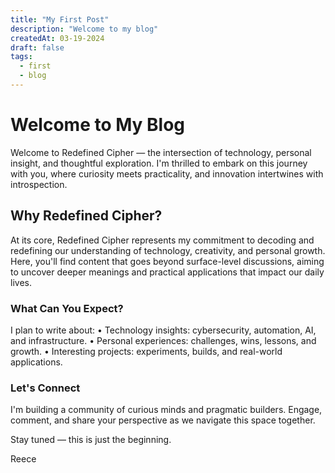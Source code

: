 ```yaml
---
title: "My First Post"
description: "Welcome to my blog"
createdAt: 03-19-2024
draft: false
tags:
  - first
  - blog
---
```


# Welcome to My Blog

Welcome to Redefined Cipher — the intersection of technology, personal insight, and thoughtful exploration. I'm thrilled to embark on this journey with you, where curiosity meets practicality, and innovation intertwines with introspection.

## Why Redefined Cipher?

At its core, Redefined Cipher represents my commitment to decoding and redefining our understanding of technology, creativity, and personal growth. Here, you'll find content that goes beyond surface-level discussions, aiming to uncover deeper meanings and practical applications that impact our daily lives.

### What Can You Expect?

I plan to write about:
	•	Technology insights: cybersecurity, automation, AI, and infrastructure.
	•	Personal experiences: challenges, wins, lessons, and growth.
	•	Interesting projects: experiments, builds, and real-world applications.

### Let's Connect

I'm building a community of curious minds and pragmatic builders. Engage, comment, and share your perspective as we navigate this space together.

Stay tuned — this is just the beginning.

Reece